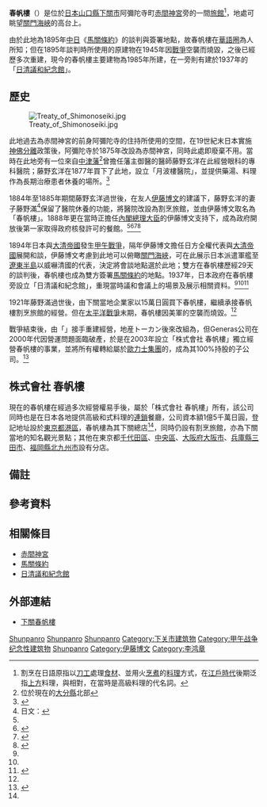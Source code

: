 {{coord|33|57|32.7|N|130|56|53.3|E|type:landmark_region:JP-39|display=title|name=下關春帆樓}}
{{Infobox building
| building_name       = 春帆樓
| native_building_name= 春帆楼
|image=Shunpanro_-_20190202.jpg
|image_size=300px
|caption=現今之春帆樓，右側建物為附設之「日清議和紀念館」（攝於2019年）
|location_town=[[山口縣|山口縣]][[下關市|下關市]]阿彌陀寺町[[赤間神宮|赤間神宮]]旁
|location_country={{日本}}
|architect=
|client=
|engineer=
|construction_start_date=1888年
| altitude            =
|completion_date=
|date_demolished=
|cost=
|structural_system=
|style=[[日本建築|日本建築]]
}}
'''春帆樓'''（{{jpn|j=春帆楼|hg=しゅんぱんろう|rm=Shunpanrō|f=y}}）是位於[[日本|日本]][[山口縣|山口縣]][[下關市|下關市]]阿彌陀寺町[[赤間神宮|赤間神宮]]旁的一間{{link-ja|割烹|割烹}}[[旅館|旅館]]<ref group="註">割烹在日語原指以[[刀工|刀工]]處理[[食材|食材]]、並用火[[烹煮|烹煮]]的[[料理|料理]]方式，在[[江戶時代|江戶時代]]後期泛指[[上方|上方]]料理，與{{link-ja|江戶料理|江戸料理}}相對，在當時是高級料理的代名詞。</ref>，地處可眺望[[關門海峽|關門海峽]]的高台上。

由於此地為1895年[[清朝|中]][[大日本帝國|日]]《[[馬關條約|馬關條約]]》的談判與簽署地點，故春帆樓在[[華語圈|華語圈]]為人所知；但在1895年談判時所使用的原建物在1945年因[[太平洋戰爭|戰爭]]空襲而燒毀，之後已經歷多次重建，現今的春帆樓主要建物為1985年所建，在一旁則有建於1937年的「[[日清議和紀念館|日清議和紀念館]]」。

== 歷史 ==

[[File:Treaty_of_Shimonoseiki.jpg|thumb]]

此地過去為赤間神宮的前身阿彌陀寺的住持所使用的空間，在19世紀末日本實施[[神佛分離|神佛分離]]政策後，阿彌陀寺於1875年改設為赤間神宮，同時此處即廢棄不用。當時在此地旁有一位來自[[中津藩|中津藩]]<ref group="註">位於現在的[[大分縣|大分縣]]北部</ref>曾擔任藩主御醫的{{Tsl|ja|蘭方医学|蘭方醫學}}醫師藤野玄洋在此經營眼科的專科醫院；藤野玄洋在1877年買下了此地，設立「月波樓醫院」，並提供藥湯、料理作為長期治療患者休養的場所。<ref name="History">{{Cite web| url=https://www.shunpanro.com/about/history.html| title=春帆楼の発祥と歴史| publisher=春帆樓| accessdate=2019-02-14| language=ja| archive-date=2020-10-31| archive-url=https://web.archive.org/web/20201031231539/https://www.shunpanro.com/about/history.html| dead-url=no}}</ref>

1884年至1885年期間藤野玄洋過世後，在友人[[伊藤博文|伊藤博文]]的建議下，藤野玄洋的妻子藤野滿<ref group="註">日文：{{lang|ja|藤野みち}}</ref>保留了醫院休養的功能，將醫院改設為割烹旅館，並由伊藤博文取名為「春帆樓」。1888年更在當時正擔任[[內閣總理大臣|內閣總理大臣]]的伊藤博文支持下，成為政府開放{{Tsl|ja|ふぐ料理|河魨料理}}後第一家取得政府核發許可的餐館。<ref name="History"/><ref name="premium-j">{{Cite web| url=https://www.premium-j.jp/eat_drink/34016| title=「春帆樓」河豚美味　一生至少嘗一回| date=2016-11-11| work=Premium Japan| accessdate=2019-02-14| language=zh-tw| archive-url=https://web.archive.org/web/20170622050452/http://www.premium-j.jp/eat_drink/34016/| archive-date=2017-06-22| dead-url=yes}}</ref><ref name="nikkie-20170327">{{Cite news| url=https://zh.cn.nikkei.com/columnviewpoint/tearoom/24374-2017-03-27-06-07-12.html| title=日本鮮鮮鮮(52)河豚、李鴻章與馬關條約| date=2017-03-29| newspaper=日本經濟新聞中文版| author=劉黎兒| accessdate=2019-02-14| language=zh-tw| archive-date=2020-11-04| archive-url=https://web.archive.org/web/20201104030732/https://zh.cn.nikkei.com/columnviewpoint/tearoom/24374-2017-03-27-06-07-12.html| dead-url=no}}</ref><ref>{{Cite web| url=http://www.gururich-kitaq.com/kanmon/cn/detail/index.php?id=11&app=0| title=割烹旅館 春帆樓| work=COME ON KANMON| language=zh-tw| accessdate=2019-02-14| archive-date=2020-08-10| archive-url=https://web.archive.org/web/20200810110847/https://www.gururich-kitaq.com/kanmon/cn/detail/index.php?id=11&app=0| dead-url=no}}</ref>

1894年日本與[[清朝|大清帝國]]發生[[甲午戰爭|甲午戰爭]]，隔年伊藤博文擔任日方全權代表與[[大清帝國|大清帝國]]展開和談，伊藤博文考慮到此地可以俯瞰[[關門海峽|關門海峽]]，可在此展示日本派遣軍艦至[[遼東半島|遼東半島]]以威嚇清國的代表，決定將會談地點選於此地；雙方在春帆樓歷經29天的談判後，春帆樓也成為雙方簽署[[馬關條約|馬關條約]]的地點。1937年，日本政府在春帆樓旁設立「日清議和紀念館」，重現當時議和會議上的場景及展示相關資料。<ref name="History"/><ref name="nikkie-20170327"/><ref>{{Cite web| url=http://www.shimohaku.jp/page0106.html| title=日清講和記念館| publisher=下關市立歷史博物館| language=ja| accessdate=2019-02-14| archive-date=2020-12-02| archive-url=https://web.archive.org/web/20201202052053/http://www.shimohaku.jp/page0106.html| dead-url=no}}</ref>

1921年藤野滿過世後，由下關當地企業家{{Tsl|ja|林平四郎}}以15萬日圓買下春帆樓，繼續承接春帆樓割烹旅館的經營。但在[[太平洋戰爭|太平洋戰爭]]末期，春帆樓因美軍的空襲而燒毀。<ref name="History"/>

戰爭結束後，由「{{lang|ja|地産トーカン}}」接手重建經營，地産トーカン後來改組為{{tsl|ja|ジェネラスコーポレーション|Generas公司}}，但Generas公司在2000年代因營運問題面臨破產，於是在2003年設立「株式會社 春帆樓」獨立經營春帆樓的事業，並將所有權轉給屬於[[歐力士|歐力士集團]]的{{Tsl|ja|オリックス不動産|歐力士不動產}}，成為其100%持股的子公司。<ref>{{Cite web| url=https://www.orix-realestate.co.jp/news/pdf/041001_ShunpanroJ.pdf| title=民事再生会社㈱ジェネラスコーポレーションのビジネスホテル事業及び子会社㈱春帆楼を譲受する件| date=2004-10-01| language=ja| accessdate=2019-02-14| publisher=歐力士不動產| archive-date=2020-12-02| archive-url=https://web.archive.org/web/20201202053022/https://www.orix-realestate.co.jp/news/pdf/041001_ShunpanroJ.pdf| dead-url=no}}</ref>

== 株式會社 春帆樓 ==

現在的春帆樓在經過多次經營權易手後，屬於「株式會社 春帆樓」所有，該公司同時也是在日本各地提供高級和式料理的[[連鎖店|連鎖]]餐廳，公司資本額1億5千萬日圓，登記地址設於[[東京都|東京都]][[港區_(東京都)|港區]]，春帆樓為其下關總店<ref name="premium-j"/>，同時仍設有割烹旅館，亦為下關當地的知名觀光景點；其他在東京都[[千代田區|千代田區]]、[[中央區_(東京都)|中央區]]、[[大阪府|大阪府]][[大阪市|大阪市]]、[[兵庫縣|兵庫縣]][[三田市|三田市]]、[[福岡縣|福岡縣]][[北九州市|北九州市]]設有分店。

== 備註 ==
{{reflist|group=註}}

== 參考資料 ==
{{reflist|2}}

== 相關條目 ==
{{commonscat|Shunpanrō}}
* [[赤間神宮|赤間神宮]]
* [[馬關條約|馬關條約]]
* [[日清議和紀念館|日清議和紀念館]]

== 外部連結 ==
* [http://www.shunpanro.com/ 下關春帆樓] {{Wayback|url=http://www.shunpanro.com/ |date=20210118163544 }} {{ja}}

[[Category:山口縣旅遊景點|Shunpanro]]
[[Category:日本旅館|Shunpanro]]
[[Category:日本餐廳|Shunpanro]]
[[Category:下关市建筑物|Category:下关市建筑物]]
[[Category:甲午战争纪念性建筑物|Category:甲午战争纪念性建筑物]]
[[Category:港區公司_(東京都)|Shunpanro]]
[[Category:伊藤博文|Category:伊藤博文]]
[[Category:李鸿章|Category:李鸿章]]